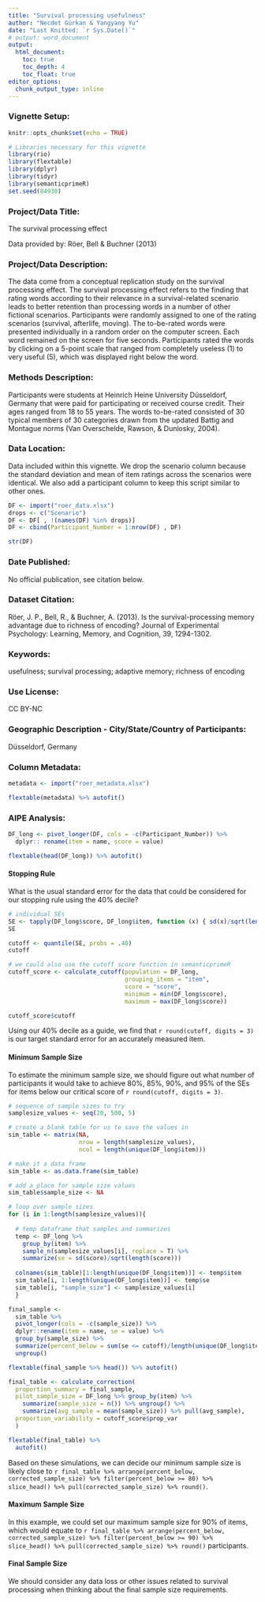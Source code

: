 ```yaml
---
title: "Survival processing usefulness"
author: "Necdet Gürkan & Yangyang Yu"
date: "Last Knitted: `r Sys.Date()`"
# output: word_document
output:
  html_document:
    toc: true
    toc_depth: 4
    toc_float: true
editor_options: 
  chunk_output_type: inline
---
```


### Vignette Setup: 

```r
knitr::opts_chunk$set(echo = TRUE)

# Libraries necessary for this vignette
library(rio)
library(flextable)
library(dplyr)
library(tidyr)
library(semanticprimeR)
set.seed(84930)
```

### Project/Data Title: 

The survival processing effect

Data provided by: Röer, Bell & Buchner (2013)

### Project/Data Description: 

The data come from a conceptual replication study on the survival processing effect. The survival processing effect refers to the finding that rating words according to their relevance in a survival-related scenario leads to better retention than processing words in a number of other fictional scenarios. Participants were randomly assigned to one of the rating scenarios (survival, afterlife, moving). The to-be-rated words were presented individually in a random order on the computer screen. Each word remained on the screen for five seconds. Participants rated the words by clicking on a 5-point scale that ranged from completely useless (1) to very useful (5), which was displayed right below the word.

### Methods Description: 

Participants were students at Heinrich Heine University Düsseldorf, Germany that were paid for participating or received course credit. Their ages ranged from 18 to 55 years. The words to-be-rated consisted of 30 typical members of 30 categories drawn from the updated Battig and Montague norms (Van Overschelde, Rawson, & Dunlosky, 2004).

### Data Location: 

Data included within this vignette. We drop the scenario column because the standard deviation and mean of item ratings across the scenarios were  identical. We also add a participant column to keep this script similar to other ones.

```r
DF <- import("roer_data.xlsx")
drops <- c("Scenario")
DF <- DF[ , !(names(DF) %in% drops)]
DF <- cbind(Participant_Number = 1:nrow(DF) , DF)

str(DF)
```

### Date Published: 

No official publication, see citation below.  

### Dataset Citation: 

Röer, J. P., Bell, R., & Buchner, A. (2013). Is the survival-processing memory advantage due to richness of encoding? Journal of Experimental Psychology: Learning, Memory, and Cognition, 39, 1294-1302.

### Keywords: 

usefulness; survival processing; adaptive memory; richness of encoding

### Use License: 

CC BY-NC

### Geographic Description - City/State/Country of Participants:

Düsseldorf, Germany

### Column Metadata:

```r
metadata <- import("roer_metadata.xlsx")

flextable(metadata) %>% autofit()
```

### AIPE Analysis: 

```r
DF_long <- pivot_longer(DF, cols = -c(Participant_Number)) %>% 
  dplyr:: rename(item = name, score = value)

flextable(head(DF_long)) %>% autofit()
```



#### Stopping Rule

What is the usual standard error for the data that could be considered for our stopping rule using the 40% decile? 

```r
# individual SEs
SE <- tapply(DF_long$score, DF_long$item, function (x) { sd(x)/sqrt(length(x)) })
SE

cutoff <- quantile(SE, probs = .40)
cutoff

# we could also use the cutoff score function in semanticprimeR
cutoff_score <- calculate_cutoff(population = DF_long,
                                 grouping_items = "item",
                                 score = "score",
                                 minimum = min(DF_long$score),
                                 maximum = max(DF_long$score))

cutoff_score$cutoff
```

Using our 40% decile as a guide, we find that `r round(cutoff, digits = 3)` is our target standard error for an accurately measured item. 

#### Minimum Sample Size

To estimate the minimum sample size, we should figure out what number of participants it would take to achieve 80%, 85%, 90%, and 95% of the SEs for items below our critical score of `r round(cutoff, digits = 3)`.

```r
# sequence of sample sizes to try
samplesize_values <- seq(20, 500, 5)

# create a blank table for us to save the values in 
sim_table <- matrix(NA, 
                    nrow = length(samplesize_values), 
                    ncol = length(unique(DF_long$item)))

# make it a data frame
sim_table <- as.data.frame(sim_table)

# add a place for sample size values 
sim_table$sample_size <- NA

# loop over sample sizes
for (i in 1:length(samplesize_values)){
    
  # temp dataframe that samples and summarizes
  temp <- DF_long %>% 
    group_by(item) %>% 
    sample_n(samplesize_values[i], replace = T) %>% 
    summarize(se = sd(score)/sqrt(length(score))) 
  
  colnames(sim_table)[1:length(unique(DF_long$item))] <- temp$item
  sim_table[i, 1:length(unique(DF_long$item))] <- temp$se
  sim_table[i, "sample_size"] <- samplesize_values[i]
  }

final_sample <- 
  sim_table %>% 
  pivot_longer(cols = -c(sample_size)) %>% 
  dplyr::rename(item = name, se = value) %>% 
  group_by(sample_size) %>% 
  summarize(percent_below = sum(se <= cutoff)/length(unique(DF_long$item))) %>% 
  ungroup()

flextable(final_sample %>% head()) %>% autofit()               
```

```r
final_table <- calculate_correction(
  proportion_summary = final_sample,
  pilot_sample_size = DF_long %>% group_by(item) %>% 
    summarize(sample_size = n()) %>% ungroup() %>% 
    summarize(avg_sample = mean(sample_size)) %>% pull(avg_sample),
  proportion_variability = cutoff_score$prop_var
  )

flextable(final_table) %>% 
  autofit()
```


Based on these simulations, we can decide our minimum sample size is likely close to `r final_table %>% arrange(percent_below, corrected_sample_size) %>% filter(percent_below >= 80) %>% slice_head() %>% pull(corrected_sample_size) %>% round()`.

#### Maximum Sample Size

In this example, we could set our maximum sample size for 90% of items, which would equate to `r final_table %>% arrange(percent_below, corrected_sample_size) %>% filter(percent_below >= 90) %>% slice_head() %>% pull(corrected_sample_size) %>% round()` participants. 

#### Final Sample Size

We should consider any data loss or other issues related to survival processing when thinking about the final sample size requirements. 



